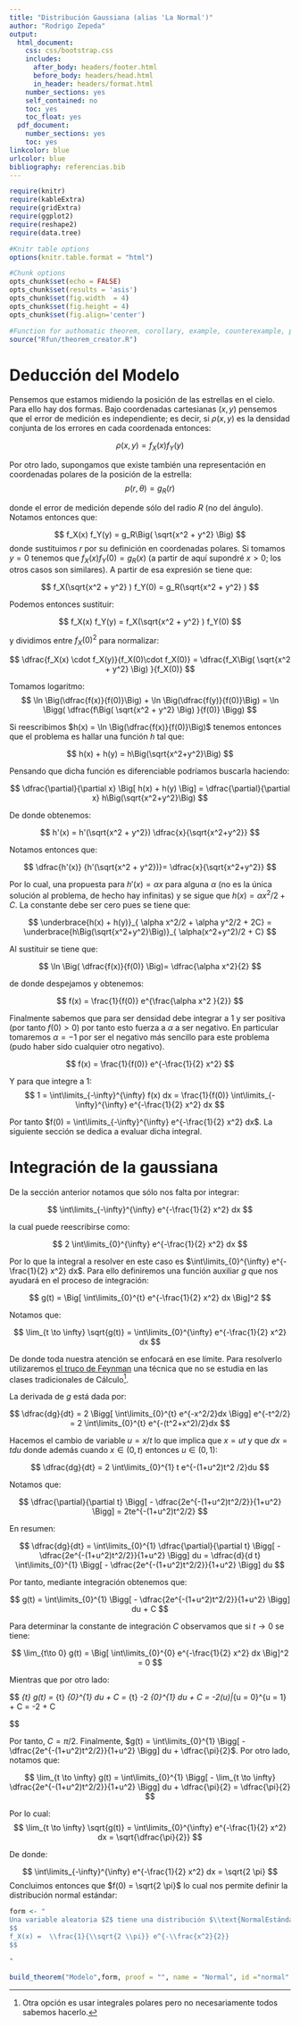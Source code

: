 ```yaml
---
title: "Distribución Gaussiana (alias 'La Normal')"
author: "Rodrigo Zepeda"
output:
  html_document:
    css: css/bootstrap.css
    includes:
      after_body: headers/footer.html
      before_body: headers/head.html
      in_header: headers/format.html
    number_sections: yes
    self_contained: no
    toc: yes
    toc_float: yes
  pdf_document:
    number_sections: yes
    toc: yes
linkcolor: blue
urlcolor: blue
bibliography: referencias.bib
---
```


```r
require(knitr)
require(kableExtra)
require(gridExtra)
require(ggplot2)
require(reshape2)
require(data.tree)

#Knitr table options
options(knitr.table.format = "html") 

#Chunk options
opts_chunk$set(echo = FALSE)
opts_chunk$set(results = 'asis')
opts_chunk$set(fig.width  = 4)
opts_chunk$set(fig.height = 4)
opts_chunk$set(fig.align='center')

#Function for authomatic theorem, corollary, example, counterexample, property, lemma and definition numbering
source("Rfun/theorem_creator.R")
```

# Deducción del Modelo

Pensemos que estamos midiendo la posición de las estrellas en el cielo. Para ello hay dos formas. Bajo coordenadas cartesianas $(x,y)$ pensemos que el error de medición es independiente; es decir, si $\rho(x,y)$ es la densidad conjunta de los errores en cada coordenada entonces:

$$
\rho (x,y) = f_X(x) f_Y(y) 
$$

Por otro lado, supongamos que existe también una representación en coordenadas polares de la posición de la estrella: 
$$
p (r, \theta)  = g_R(r) 
$$

donde el error de medición depende sólo del radio $R$ (no del ángulo). Notamos entonces que:

$$
f_X(x) f_Y(y) = g_R\Big( \sqrt{x^2 + y^2} \Big) 
$$
donde sustituimos $r$ por su definición en coordenadas polares. Si tomamos $y = 0$ tenemos que $f_X(x) f_Y(0) = g_R(x)$ (a partir de aquí supondré $x > 0$; los otros casos son similares). A partir de esa expresión se tiene que:

$$
f_X(\sqrt{x^2 + y^2} ) f_Y(0) = g_R(\sqrt{x^2 + y^2} )
$$

Podemos entonces sustituir:

$$
f_X(x) f_Y(y) = f_X(\sqrt{x^2 + y^2} ) f_Y(0)
$$

y dividimos entre $f_X(0)^2$ para normalizar: 

$$
\dfrac{f_X(x) \cdot f_X(y)}{f_X(0)\cdot f_X(0)} = \dfrac{f_X\Big( \sqrt{x^2 + y^2} \Big) }{f_X(0)}
$$

Tomamos logaritmo:
$$
\ln \Big(\dfrac{f(x)}{f(0)}\Big) + \ln \Big(\dfrac{f(y)}{f(0)}\Big)  = \ln \Bigg( \dfrac{f\Big( \sqrt{x^2 + y^2} \Big) }{f(0)} \Bigg)
$$

Si reescribimos $h(x) = \ln \Big(\dfrac{f(x)}{f(0)}\Big)$ tenemos entonces que el problema es hallar una función $h$ tal que:

$$
h(x) + h(y) = h\Big(\sqrt{x^2+y^2}\Big)
$$

Pensando que dicha función es diferenciable podríamos buscarla haciendo:

$$
\dfrac{\partial}{\partial x} \Big[ h(x) + h(y) \Big] = \dfrac{\partial}{\partial x} h\Big(\sqrt{x^2+y^2}\Big)
$$

De donde obtenemos:

$$
h'(x) = h'(\sqrt{x^2 + y^2}) \dfrac{x}{\sqrt{x^2+y^2}}
$$

Notamos entonces que:

$$
\dfrac{h'(x)} {h'(\sqrt{x^2 + y^2})}= \dfrac{x}{\sqrt{x^2+y^2}}
$$ 

Por lo cual, una propuesta para $h'(x) = \alpha x$ para alguna $\alpha$ (no es la única solución al problema, de hecho hay infinitas) y se sigue que $h(x) =  \alpha x^2/2 + C$. La constante debe ser cero pues se tiene que: 

$$
\underbrace{h(x) + h(y)}_{ \alpha x^2/2 +  \alpha y^2/2 + 2C} = \underbrace{h\Big(\sqrt{x^2+y^2}\Big)}_{ \alpha(x^2+y^2)/2 + C}
$$

Al sustituir se tiene que:

$$
\ln \Big( \dfrac{f(x)}{f(0)} \Big)= \dfrac{\alpha x^2}{2}
$$

de donde despejamos y obtenemos:

$$
f(x) = \frac{1}{f(0)} e^{\frac{\alpha x^2
}{2}}
$$

Finalmente sabemos que para ser densidad debe integrar a $1$ y ser positiva (por tanto $f(0) > 0$) por tanto esto fuerza a $\alpha$ a ser negativo. En particular tomaremos $\alpha = -1$ por ser el negativo más sencillo para este problema (pudo haber sido cualquier otro negativo). 

$$
f(x) = \frac{1}{f(0)} e^{-\frac{1}{2} x^2}
$$

Y para que integre a $1$:
$$
1 = \int\limits_{-\infty}^{\infty} f(x) dx = \frac{1}{f(0)} \int\limits_{-\infty}^{\infty}  e^{-\frac{1}{2} x^2} dx
$$

Por tanto $f(0) = \int\limits_{-\infty}^{\infty}  e^{-\frac{1}{2} x^2} dx$. La siguiente sección se dedica a evaluar dicha integral. 

# Integración de la gaussiana

De la sección anterior notamos que sólo nos falta por integrar: 

$$
\int\limits_{-\infty}^{\infty}  e^{-\frac{1}{2} x^2} dx
$$

la cual puede reescribirse como:

$$
2 \int\limits_{0}^{\infty}  e^{-\frac{1}{2} x^2} dx
$$

Por lo que la integral a resolver en este caso es $\int\limits_{0}^{\infty}  e^{-\frac{1}{2} x^2} dx$. Para ello definiremos una función auxiliar $g$ que nos ayudará en el proceso de integración: 

$$
g(t) = \Big[ \int\limits_{0}^{t}  e^{-\frac{1}{2} x^2} dx \Big]^2
$$

Notamos que:

$$
\lim_{t \to \infty} \sqrt{g(t)} = \int\limits_{0}^{\infty}  e^{-\frac{1}{2} x^2} dx
$$

De donde toda nuestra atención se enfocará en ese límite. Para resolverlo utilizaremos [el truco de Feynman](http://fy.chalmers.se/~tfkhj/FeynmanIntegration.pdf) una técnica que no se estudia en las clases tradicionales de Cálculo^[Otra opción es usar integrales polares pero no necesariamente todos sabemos hacerlo.]. 

La derivada de $g$ está dada por:

$$
\dfrac{dg}{dt} = 2 \Bigg[ \int\limits_{0}^{t} e^{-x^2/2}dx \Bigg] e^{-t^2/2} = 2 \int\limits_{0}^{t} e^{-(t^2+x^2)/2}dx
$$

Hacemos el cambio de variable $u = x/t$ lo que implica que $x = ut$ y que $dx = tdu$ donde además cuando $x \in (0,t)$ entonces $u \in (0,1)$:


$$
\dfrac{dg}{dt} =  2 \int\limits_{0}^{1} t e^{-(1+u^2)t^2 /2}du
$$

Notamos que:

$$
\dfrac{\partial}{\partial t}  \Bigg[ - \dfrac{2e^{-(1+u^2)t^2/2}}{1+u^2} \Bigg] = 2te^{-(1+u^2)t^2/2}
$$

En resumen:

$$
\dfrac{dg}{dt} = \int\limits_{0}^{1} \dfrac{\partial}{\partial t}  \Bigg[ - \dfrac{2e^{-(1+u^2)t^2/2}}{1+u^2} \Bigg]  du = \dfrac{d}{d t}  \int\limits_{0}^{1}  \Bigg[ - \dfrac{2e^{-(1+u^2)t^2/2}}{1+u^2} \Bigg]  du 
$$

Por tanto, mediante integración obtenemos que:

$$
g(t) =  \int\limits_{0}^{1}  \Bigg[ - \dfrac{2e^{-(1+u^2)t^2/2}}{1+u^2} \Bigg]  du  + C
$$

Para determinar la constante de integración $C$ observamos que si $t \to 0$ se tiene:

$$
\lim_{t\to 0} g(t) = \Big[ \int\limits_{0}^{0}  e^{-\frac{1}{2} x^2} dx \Big]^2 = 0
$$

Mientras que por otro lado:

$$
\lim_{t\to 0}  g(t) = \lim_{t\to 0}   \int\limits_{0}^{1}  \Bigg[ - \dfrac{2e^{-(1+u^2)t^2/2}}{1+u^2} \Bigg]  du  + C = \lim_{t\to 0}   -2 \int\limits_{0}^{1}  \Bigg[  \dfrac{1}{1+u^2} \Bigg]  du  + C = -2\arctan(u)\Bigg|_{u = 0}^{u = 1} + C = -2 \dfrac{\pi}{4} + C 

$$

Por tanto, $C = \pi/2$. Finalmente, $g(t) = \int\limits_{0}^{1}  \Bigg[ - \dfrac{2e^{-(1+u^2)t^2/2}}{1+u^2} \Bigg]  du  + \dfrac{\pi}{2}$. Por otro lado, notamos que:

$$
\lim_{t \to \infty} g(t) = \int\limits_{0}^{1}  \Bigg[ - \lim_{t \to \infty} \dfrac{2e^{-(1+u^2)t^2/2}}{1+u^2} \Bigg]  du  + \dfrac{\pi}{2} = \dfrac{\pi}{2}
$$

Por lo cual:
$$
\lim_{t \to \infty} \sqrt{g(t)} = \int\limits_{0}^{\infty}  e^{-\frac{1}{2} x^2} dx  = \sqrt{\dfrac{\pi}{2}}
$$

De donde:

$$
\int\limits_{-\infty}^{\infty}  e^{-\frac{1}{2} x^2} dx = \sqrt{2 \pi}
$$
Concluimos entonces que $f(0) = \sqrt{2 \pi}$ lo cual nos permite definir la distribución normal estándar:

```r
form <- "
Una variable aleatoria $Z$ tiene una distribución $\\text{NormalEstándar}$ (o $\\text{Normal}(0,1)$ si:
$$
f_X(x) =  \\frac{1}{\\sqrt{2 \\pi}} e^{-\\frac{x^2}{2}} 
$$

"

build_theorem("Modelo",form, proof = "", name = "Normal", id ="normal" )
```

<!--
# Funciones generadoras, valor esperado y otras características

# Teorema central del límite
-->